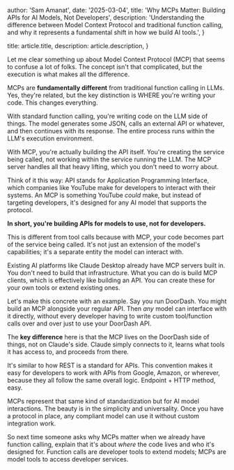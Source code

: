
  author: 'Sam Amanat',
  date: '2025-03-04',
  title: 'Why MCPs Matter: Building APIs for AI Models, Not Developers',
  description:
    'Understanding the difference between Model Context Protocol and traditional function calling, and why it represents a fundamental shift in how we build AI tools.',
}

  title: article.title,
  description: article.description,
}


Let me clear something up about Model Context Protocol (MCP) that seems to confuse a lot of folks. The concept isn't that complicated, but the execution is what makes all the difference.

MCPs are **fundamentally different** from traditional function calling in LLMs. Yes, they're related, but the key distinction is WHERE you're writing your code. This changes everything.

With standard function calling, you're writing code on the LLM side of things. The model generates some JSON, calls an external API or whatever, and then continues with its response. The entire process runs within the LLM's execution environment.

With MCP, you're actually building the API itself. You're creating the service being called, not working within the service running the LLM. The MCP server handles all that heavy lifting, which you don't need to worry about.

Think of it this way: API stands for Application Programming Interface, which companies like YouTube make for developers to interact with their systems. An MCP is something YouTube *could* make, but instead of targeting developers, it's designed for any AI model that supports the protocol.

**In short, you're building APIs for models to use, not for developers.**

This is different from tool calls because with MCP, your code becomes part of the service being called. It's not just an extension of the model's capabilities; it's a separate entity the model can interact with.

Existing AI platforms like Claude Desktop already have MCP servers built in. You don't need to build that infrastructure. What you can do is build MCP clients, which is effectively like building an API. You can create these for your own tools or extend existing ones.

Let's make this concrete with an example. Say you run DoorDash. You might build an MCP alongside your regular API. Then *any* model can interface with it directly, without every developer having to write custom tool/function calls over and over just to use your DoorDash API.

The **key difference** here is that the MCP lives on the DoorDash side of things, not on Claude's side. Claude simply connects to it, learns what tools it has access to, and proceeds from there.

It's similar to how REST is a standard for APIs. This convention makes it easy for developers to work with APIs from Google, Amazon, or wherever, because they all follow the same overall logic. Endpoint + HTTP method, easy.

MCPs represent that same kind of standardization but for AI model interactions. The beauty is in the simplicity and universality. Once you have a protocol in place, any compliant model can use it without custom integration work.

So next time someone asks why MCPs matter when we already have function calling, explain that it's about *where* the code lives and who it's designed for. Function calls are developer tools to extend models; MCPs are model tools to access developer services.